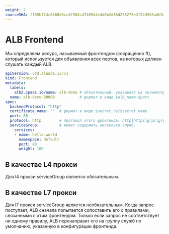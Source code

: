 ```yaml
---
weight: 2
sourceSHA: ff05bf14c8468d5cc4f584cd7489d4e4d6b2d88d275275e3f52d935adb5a11ad
---
```


# ALB Frontend

Мы определяем ресурс, называемый фронтендом (сокращенно ft), который используется для объявления всех портов, на которых должен слушать каждый ALB.

```yaml
apiVersion: crd.alauda.io/v1
kind: Frontend
metadata:
  labels:
    alb2.cpaas.io/name: alb-demo # обязательный, указывает на экземпляр ALB, которому принадлежит этот фронтенд
  name: alb-demo-00080           # формат в виде $alb_name-$port
spec:
  backendProtocol: "http"
  certificate_name: ""  # формат в виде $secret_ns/$secret_name
  port: 80              
  protocol: http        # протокол этого фронтенда. http|https|grpc|grpcs для l7 прокси. tcp|udp для l4 прокси
  serviceGroup:         # может содержать несколько служб.
    services:
    - name: hello-world
      namespace: default
      port: 80
      weight: 100
```

## В качестве L4 прокси

Для l4 прокси serviceGroup является обязательным.

## В качестве L7 прокси

Для l7 прокси serviceGroup является необязательным. Когда запрос поступает, ALB сначала попытается сопоставить его с правилами, связанными с этим фронтендом. Только если запрос не соответствует ни одному правилу, ALB перенаправит его на группу служб по умолчанию, указанную в конфигурации фронтенда.
